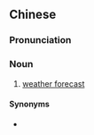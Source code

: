 {{also|天气预告}}
==Chinese==
{{zh-forms|s=天气预告|type=22}}

===Pronunciation===
{{zh-pron
|m=tiānqì yùgào
|c=tin3 hei3 jyu6 gou3
|cat=n
}}

===Noun===
{{zh-noun}}

# [[weather forecast]]

====Synonyms====
* {{zh-l|天氣預報}}